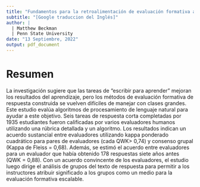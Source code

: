 ```yaml
---
title: "Fundamentos para la retroalimentación de evaluación formativa asistida por IA para tareas de respuesta corta en clases de inscripción grande"
subtitle: "[Google traduccion del Inglés]"
author: |
  | Matthew Beckman
  | Penn State University
date: "13 Septiembre, 2022"
output: pdf_document
---
```


# Resumen


La investigación sugiere que las tareas de "escribir para aprender" mejoran los resultados del aprendizaje, pero los métodos de evaluación formativa de respuesta construida se vuelven difíciles de manejar con clases grandes. Este estudio evalúa algoritmos de procesamiento de lenguaje natural para ayudar a este objetivo. Seis tareas de respuesta corta completadas por 1935 estudiantes fueron calificadas por varios evaluadores humanos utilizando una rúbrica detallada y un algoritmo. Los resultados indican un acuerdo sustancial entre evaluadores utilizando kappa ponderado cuadrático para pares de evaluadores (cada QWK> 0,74) y consenso grupal (Kappa de Fleiss = 0,68). Además, se estimó el acuerdo entre evaluadores para un evaluador que había obtenido 178 respuestas siete años antes (QWK = 0,88). Con un acuerdo convincente de los evaluadores, el estudio luego dirige el análisis de grupos del texto de respuesta para permitir a los instructores atribuir significado a los grupos como un medio para la evaluación formativa escalable.

